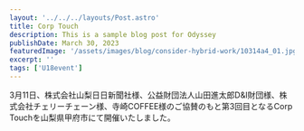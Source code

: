 ```yaml
---
layout: '../../../layouts/Post.astro'
title: Corp Touch
description: This is a sample blog post for Odyssey
publishDate: March 30, 2023
featuredImage: '/assets/images/blog/consider-hybrid-work/10314a4_01.jpg'
excerpt: ''
tags: ['U18event']
---
```


3月11日、株式会社山梨日日新聞社様、公益財団法人山田進太郎D&I財団様、株式会社チェリーチェーン様、寺崎COFFEE様のご協賛のもと第3回目となるCorp Touchを山梨県甲府市にて開催いたしました。

